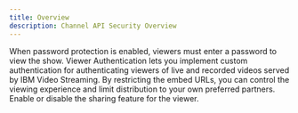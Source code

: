 ```yaml
---
title: Overview
description: Channel API Security Overview
---
```



<Row className="resource-card-group">
  <Column colMd={4} colLg={4} noGutterSm>
    <CustomCard title="Password protection" href={withPrefix('/channel-api-security/password-protection')}>
      When password protection is enabled, viewers must enter a password to view the show.
    </CustomCard>
  </Column>
  <Column colMd={4} colLg={4} noGutterSm>
    <CustomCard title="Advanced viewer authentication" href={withPrefix('/channel-api-security/viewer-authentication')}>
      Viewer Authentication lets you implement custom authentication for authenticating viewers of live and recorded
      videos served by IBM Video Streaming.
    </CustomCard>
  </Column>
  <Column colMd={4} colLg={4} noGutterSm>
    <CustomCard title="Embed Restriction" href={withPrefix('/channel-api-security/embed-restriction')}>
      By restricting the embed URLs, you can control the viewing experience and limit distribution to your own preferred
      partners.
    </CustomCard>
  </Column>
  <Column colMd={4} colLg={4} noGutterSm>
    <CustomCard title="Sharing Control" href={withPrefix('/channel-api-security/sharing-control')}>
      Enable or disable the sharing feature for the viewer.
    </CustomCard>
  </Column>
</Row>
